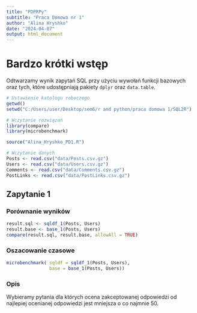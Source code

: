 ```yaml
---
title: "PDPRPy"
subtitle: "Praca Domowa nr 1"
author: "Alina Hryshko"
date: "2024-04-07"
output: html_document
---
```


# Bardzo krótki wstęp

Odtwarzamy wynik zapytań SQL przy użyciu wywołań funkcji bazowych oraz tych, które udostępniają pakiety `dplyr` oraz `data.table`.

```r
# Ustawienie katologu roboczego
getwd()
setwd("C:/Users/user/Desktop/sem6/r and python/praca domowa 1/SQL2R")
```

```r
# Wczytanie rozwiązań
library(compare)
library(microbenchmark)
```
```r
source("Alina_Hryshko_PD1.R")
```

```r
# Wczytanie danych
Posts <- read.csv("data/Posts.csv.gz")
Users <- read.csv("data/Users.csv.gz")
Comments <- read.csv("data/Comments.csv.gz")
PostLinks <- read.csv("data/PostLinks.csv.gz")
```

## Zapytanie 1

### Porównanie wyników

```r
result.sql <- sqldf_1(Posts, Users)
result.base <- base_1(Posts, Users)
compare(result.sql, result.base, allowAll = TRUE)
```

### Oszacowanie czasowe

```r
microbenchmark( sqldf = sqldf_1(Posts, Users),
                base = base_1(Posts, Users))
```

### Opis

Wybieramy pytania dla których ocena zakceptowanej odpowiedzi od najlepiej ocenianej odpowiedzi jest mniejsza o co najmnie 50. 
